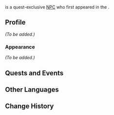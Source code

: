 {{Meta
|missing_NPC_profile  = yes
}}
{{Character Infobox
|type             = Quest NPC
|image            = NPC Yifeng.png
|region           = Liyue
|location         = Fontaine
}}
{{Lang|'''Yifeng'''|zh=弈丰|zh_rm=Yìfēng}} is a quest-exclusive [[NPC]] who first appeared in the {{Quest|In Expert Company? (I)}}.

==Profile==
''(To be added.)''

===Appearance===
''(To be added.)''

==Quests and Events==
{{Quests and Events}}

==Other Languages==
{{Other Languages|default_hidden=1
|en      = Yifeng
|zhs     = 弈丰
|zhs_rm  = Yìfēng
|zht     = 弈豐
|zht_rm  = Yìfēng
|ja      = 弈豊
|ja_rm   = Yakuhou{{Assumed}}
|ko      = {{tt|혁|弈}}봉
|es      = Yifeng
|fr      = Yifeng
|ru      = И Фэн
|th      = Yifeng
|vi      = Yifeng
|de      = Yifeng
|id      = Yifeng
|pt      = Yifeng
|tr      = Yifeng
|it      = Yifeng
}}

==Change History==
{{Change History|4.0}}